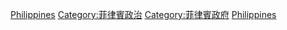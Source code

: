 {{Commonscat|International relations of the Philippines}}

[[Category:亚洲各国外交|Philippines]]
[[Category:菲律賓政治|Category:菲律賓政治]]
[[Category:菲律賓政府|Category:菲律賓政府]]
[[Category:东南亚外交|Philippines]]